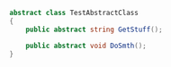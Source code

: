 ```csharp
abstract class TestAbstractClass  
{ 
    public abstract string GetStuff();

    public abstract void DoSmth();
}
  
```